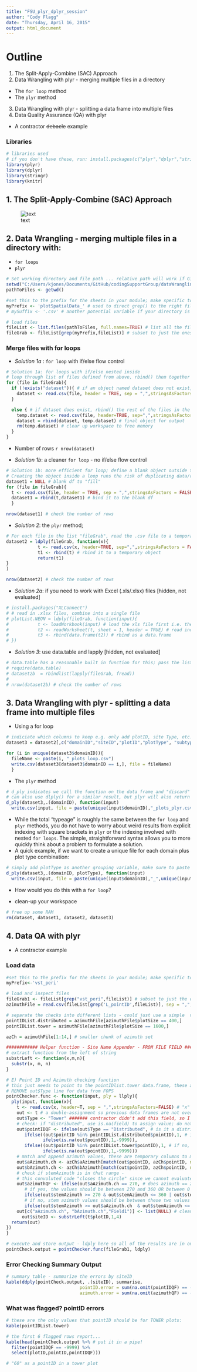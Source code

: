 ```yaml
---
title: "FSU_plyr_dplyr_session"
author: "Cody Flagg"
date: "Thursday, April 16, 2015"
output: html_document
---
```



# Outline

1. The Split-Apply-Combine (SAC) Approach 
2. Data Wrangling with plyr - merging multiple files in a directory 
  * The `for loop` method 
  * The `plyr` method 
3. Data Wrangling with plyr - splitting a data frame into multiple files 
4. Data Quality Assurance (QA) with plyr 
  * A contractor ~~debacle~~ example 

### Libraries 
```r
# libraries used
# if you don't have these, run: install.packages(c("plyr","dplyr","stringer","knitr")) 
library(plyr)
library(dplyr)
library(stringr)
library(knitr)
```

##  1. The Split-Apply-Combine (SAC) Approach

![text](http://image.slidesharecdn.com/datamanipulationusingracm2014-141025211943-conversion-gate01/95/data-manipulation-using-r-dplyr-20-638.jpg?cb=1414290170 "logo text")

## 2. Data Wrangling - merging multiple files in a directory with: 
  * `for loops`
  * `plyr`
  
```r
# Set working directory and file path ... relative path will work if Git folders are in "Documents" folder
setwd("C:/Users/kjones/Documents/GitHub/codingSupportGroup/dataWrangling/plyr_session") 
pathToFiles <- getwd()

#set this to the prefix for the sheets in your module; make specific to file name batch
myPrefix <- 'plotSpatialData_' # used to direct grep() to the right files, necessary if your working directory has lots of files
# mySuffix <- '.csv' # another potential variable if your directory is particularly 'busy'

# load files
fileList <- list.files(pathToFiles, full.names=TRUE) # list all the files, full.names=TRUE is necessary for ldplay/lapply to work below
fileGrab <- fileList[grep(myPrefix,fileList)] # subset to just the ones in your module, using prefix; not absolutely necessary with this folder
```

### Merge files with for loops

* *Solution 1a* : `for loop` with if/else flow control

```r
# Solution 1a: for loops with if/else nested inside
# loop through list of files defined from above, rbind() them together
for (file in fileGrab){
  if (!exists("dataset")){ # if an object named dataset does not exist, create it
    dataset <- read.csv(file, header = TRUE, sep = ",",stringsAsFactors = FALSE) # assign the first csv to "dataset"
  }

  else { # if dataset does exist, rbind() the rest of the files in the list
    temp.dataset <- read.csv(file, header=TRUE, sep=",",stringsAsFactors = FALSE) # temporary object
    dataset = rbind(dataset, temp.dataset) # final object for output
    rm(temp.dataset) # clear up workspace to free memory
  }
}
```

* Number of rows `r nrow(dataset)`

* *Solution 1b*: a cleaner `for loop` - no if/else flow control

```r
# Solution 1b: more efficient for loop; define a blank object outside the loop that is "filled" (i.e. "dataset1" here, "dataset" in Solution 1a), rather than calling it inside the loop.
# Creating the object inside a loop runs the risk of duplicating data/rows
dataset1 = NULL # blank df to "fill"
for (file in fileGrab){
  t <- read.csv(file, header = TRUE, sep = ",",stringsAsFactors = FALSE) # read the csv, assign to t
  dataset1 = rbind(t,dataset1) # bind it to the blank df
  }

nrow(dataset1) # check the number of rows
```

* *Solution 2*: the `plyr` method; 

```r
# For each file in the list "fileGrab", read the .csv file to a temporary variable "t", row bind subsequent files to variable "t1", return t1 as final result
dataset2 = ldply(fileGrab, function(x){
            t <- read.csv(x, header=TRUE, sep=",",stringsAsFactors = FALSE) # read the csv
            t1 <- rbind(t) # rbind it to a temporary object
            return(t1)
}
)

nrow(dataset2) # check the number of rows
```

* *Solution 2a*: if you need to work with Excel (.xls/.xlsx) files [hidden, not evaluated]

```r
# install.packages("XLConnect")
# # read in .xlsx files, combine into a single file
# plotList.NEON = ldply(fileGrab, function(input){
#           t <- loadWorkbook(input) # load the xls file first i.e. the workbook
#           t2 <- readWorksheet(t, sheet = 1, header = TRUE) # read individual worksheets
#           t3 <- rbind(data.frame(t2)) # rbind as a data.frame
# })
```


* *Solution 3*: use data.table and lapply [hidden, not evaluated]
```r
# data.table has a reasonable built in function for this; pass the list, apply to all elements in "fileGrab", read them with fread, row bind them with rbindlist
# require(data.table)
# dataset2b  = rbindlist(lapply(fileGrab, fread))
# 
# nrow(dataset2b) # check the number of rows
```

## 3. Data Wrangling with plyr - splitting a data frame into multiple files

* Using a for loop
```r
# indiciate which columns to keep e.g. only add plotID, site Type, etc. 
dataset3 = dataset2[,c("domainID","siteID","plotID","plotType", "subtype", "plotSize")]

for (i in unique(dataset3$domainID)){
  fileName <- paste(i, "_plots_loop.csv")
  write.csv(dataset3[dataset3$domainID == i,], file = fileName)
  }
```

* The `plyr` method

```r
# d_ply indicates we call the function on the data frame and "discard" the results i.e. this won't return anything
# can also use dlply() for a similar result, but plyr will also return a list (of the domainIDs) as an object. 
d_ply(dataset3,.(domainID), function(input) 
  write.csv(input, file = paste(unique(input$domainID),"_plots_plyr.csv")))
```

* While the total "typeage" is roughly the same between the `for loop` and `plyr` methods, you do not have to worry about weird results from explicit indexing with square brackets in `plyr` or the indexing involved with nested `for loops`. The simple, straightforward syntax allows you to more quickly think about a problem to formulate a solution. 
* A quick example, if we want to create a unique file for each domain plus plot type combination: 

```r
# simply add plotType as another grouping variable, make sure to paste it in the file name
d_ply(dataset3,.(domainID, plotType), function(input) 
  write.csv(input, file = paste(unique(input$domainID),"_",unique(input$plotType),"_plots_plyr.csv")))
```

* How would you do this with a `for loop`?


* clean-up your workspace

```r
# free up some RAM
rm(dataset, dataset1, dataset2, dataset3)
```


## 4. Data QA with plyr
  * A contractor example
  
### Load data  
```r
#set this to the prefix for the sheets in your module; make specific to file name batch
myPrefix<-'vst_peri'

# load and inspect files
fileGrab1 <- fileList[grep("vst_peri",fileList)] # subset to just the ones in relevant module; this was originally a list of files
azimuthFile = read.csv(fileList[grep('L_pointID',fileList)], sep = ",", stringsAsFactors=FALSE) # grab azimuths 

# separate the checks into different lists - could just use a simple  vector of inputs e.g. distributedID = c(21,23,25,39,49), but this seems more flexible
pointIDList.distributed = azimuthFile[azimuthFile$plotSize == 400,]
pointIDList.tower = azimuthFile[azimuthFile$plotSize == 1600,]

azCh = azimuthFile[1:14,] # smaller chunk of azimuth set

############ Helper function - Site Name Appender - FROM FILE FIELD ################### avoid this with stringr::str_sub
# extract function from the left of string
substrLeft <- function(x,m,n){
  substr(x, m, n)
}
```

```r
# E) Point ID and Azimuth checking function
# this just needs to point to the pointIDlist.tower data.frame, these are all 40 x 40 tower plots at the moment (1/14/2015)
# REMOVE out$Type line for data from FOPS
pointChecker.func <- function(input, ply = llply){
  ply(input, function(x){
    t <- read.csv(x, header=T, sep = ",",stringsAsFactors=FALSE) # "x" = the file name here, read it into memory, assign it to object "t"
    out <- t # a double-assignment so previous data frames are not overwritten, may be unnecessary
    out$Type <- "Tower" ####### contractor didn't add this field, so I did. They were only doing tower plots ####### 
    # check: if "distributed", use is.na(field) to assign value; do not use: field == "NA" else this won't work)
    out$pointIDQF <- ifelse(out$Type == "Distributed", # is it a distributed plot?
       ifelse((out$pointID %in% pointIDList.distributed$pointID),1, # if yes, compare to this list
              ifelse(is.na(out$pointID),1,-9999)), 
       ifelse((out$pointID %in% pointIDList.tower$pointID),1, # if no, compare pointID to this list
              ifelse(is.na(out$pointID),1,-9999))) 
    # match and append azimuth values, these are temporary columns to match against
    out$aAzimuth.ch <- azCh$aAzimuth[match(out$pointID, azCh$pointID, nomatch = NA)]
    out$bAzimuth.ch <- azCh$bAzimuth[match(out$pointID, azCh$pointID, nomatch = NA)]
    # check if stemAzimuth is in that range - 
    # this convoluted code "closes the circle" since we cannot evaluate an incorrect azimuth of say "362"
    out$azimuthQF <- ifelse(out$aAzimuth.ch == 270, # does azimuth == 270?
       # if yes, the values should be between 270 and 360 OR between 0 and 90
       ifelse(out$stemAzimuth >= 270 & out$stemAzimuth <= 360 | out$stemAzimuth >= 0 & out$stemAzimuth <= 90,1,-9999),
       # if no, stem azimuth values should be between these two values and less the next two values
       ifelse(out$stemAzimuth >= out$aAzimuth.ch  & out$stemAzimuth <= out$bAzimuth.ch,1,-9999))
    out[c("aAzimuth.ch", "bAzimuth.ch","Field1")] <- list(NULL) # clean-up, remove the extra columns
      out$siteID <- substrLeft(t$plotID,1,4)
  return(out)
})
}

# execute and store output - ldply here so all of the results are in one data frame
pointCheck.output = pointChecker.func(fileGrab1, ldply)
```


### Error Checking Summary Output

```r
# summary table - summarize the errors by siteID
kable(ddply(pointCheck.output, .(siteID), summarise, 
                            pointID.error = sum(na.omit(pointIDQF) == -9999),
                            azimuth.error = sum(na.omit(azimuthQF) == -9999)))
```

### What was flagged? pointID errors
```r
# these are the only values that pointID should be for TOWER plots:
kable(pointIDList.tower)

# the first 6 flagged rows report...
kable(head(pointCheck.output %>% # put it in a pipe!
  filter(pointIDQF == -9999) %>% 
  select(plotID,pointID,pointIDQF)))

# "60" as a pointID in a tower plot
```





